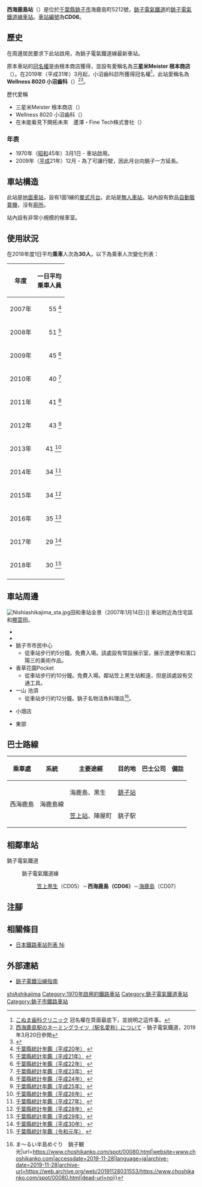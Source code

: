 {{NoteTA|G1=Transport
|T=zh-hans:西海鹿岛站;zh-hk:西海鹿島站;zh-tw:西海鹿島車站;
|1=zh-hans:西海鹿岛站;zh-hk:西海鹿島站;zh-tw:西海鹿島車站;
}}
{{Infobox station
|公司色 = brown
|站名 = 西海鹿島
|圖片 = Nishiashikajima-eki20210822.jpg
|圖片說明 = 候車室（2021年8月22日）
|日文原名 = 西海鹿島
|平假名 = にしあしかじま
|羅馬拼音 = NISHIASHIKAJIMA
|副站名 = Wellness 8020 小沼齒科
|所在地 = {{JPN}}[[千葉縣|千葉縣]][[銚子市|銚子市]]海鹿島町5212號
|座標 = {{coord|35|43|31.5|N|140|51|35.3|E|type:railwaystation_region:JP-24|display=inline,title}}
|車站構造 = [[地面車站|地面車站]]
|月台配置 = 1面1線
|啟用年月日 = 1970年（[[昭和|昭和]]45年）3月1日
|廢站年月日 = 
|乘客人數 = 30
|上下車人次 = 
|統計年度 = 2018
|轉車 = 
|全寬備註 = [[無人車站|無人車站]]
|adjacent = {{Adjacent stations|system=銚子電氣鐵道|line=CD|left=笠上黑生|right=海鹿島|note-left=CD05<br>0.5km|note-mid={{車站編號r|CD|06|#ff0066|4||#ff0066}}<br>距離[[銚子站|銚子]]3.2km|note-right=CD07<br>0.4km}}
}}
'''西海鹿島站'''（{{jpn|j=西海鹿島駅|hg=にしあしかじまえき|rm=Nishishikajima eki|f=y}}）是位於[[千葉縣|千葉縣]][[銚子市|銚子市]]海鹿島町5212號，[[銚子電氣鐵道|銚子電氣鐵道]]的[[銚子電氣鐵道線|銚子電氣鐵道線]][[鐵路車站|車站]]。[[車站編號|車站編號]]為'''CD06'''。

== 歷史 ==
在周邊居民要求下此站啟用，為銚子電氣鐵道線最新車站。

原本車站的[[冠名權|冠名權]]是由根本商店獲得，並設有愛稱名為'''三星米Meister 根本商店'''（{{jpn|j=三つ星お米マイスター 根本商店}}）。在2019年（平成31年）3月起，小沼齒科診所獲得冠名權<ref>[https://konumadc.wordpress.com/ こぬま歯科クリニック] {{Wayback|url=https://konumadc.wordpress.com/ |date=20210401012317 }}{{ja icon}} 冠名權在頁面最底下，並說明之這件事。</ref>，此站愛稱名為'''Wellness 8020 小沼齒科'''（{{jpn|j=ウェルネス8020 こぬま歯科}}）<ref>[http://www.choshi-dentetsu.jp/detail/news/256 西海鹿島駅のネーミングライツ（駅名愛称）について] {{Wayback|url=http://www.choshi-dentetsu.jp/detail/news/256 |date=20201124182806 }}{{ja icon}} - 銚子電氣鐵道，2019年3月20日參閲</ref><ref>{{Cite web|title=銚子電気鉄道株式会社|url=https://www.choshi-dentetsu.jp/detail/railway/41|website=www.choshi-dentetsu.jp|accessdate=2019-11-27|language=ja|archive-date=2020-11-26|archive-url=https://web.archive.org/web/20201126035917/https://www.choshi-dentetsu.jp/detail/railway/41|dead-url=yes}}</ref>。

;歷代愛稱
*三星米Meister 根本商店（{{jpn|j=三つ星お米マイスター 根本商店}}）
*Wellness 8020 小沼齒科（{{jpn|j=ウェルネス8020 こぬま歯科}}）
*在未能看見下開拓未來　蘆澤・Fine Tech株式會社（{{jpn|j=見えないことで、未来を拓く　アシザワ・ファインテック株式会社}}）
=== 年表 ===
* 1970年（[[昭和|昭和]]45年）3月1日 - 車站啟用。
* 2009年（[[平成|平成]]21年）12月 - 為了可讓{{Translink|ja|伊予鉄道800系電車|伊予鐵道800系電動列車|DeHa2000形、KuHa2500形}}行駛，因此月台向銚子一方延長。

== 車站構造 ==
此站是[[地面車站|地面車站]]，設有1面1線的[[單式月台|單式月台]]。此站是[[無人車站|無人車站]]。站內設有飲品[[自動販賣機|自動販賣機]]，沒有[[廁所|廁所]]。

站內設有非常小規模的候車室。

== 使用狀況 ==
在2018年度1日平均'''乘車'''人次為'''30人'''，以下為乘車人次變化列表：
{| class="wikitable"
!年度!!一日平均<br>乗車人員
|-
|2007年
|style="text-align:right;"|55 <ref>[http://www.pref.chiba.lg.jp/toukei/toukeidata/nenkan/nenkan-h20.html#11 千葉縣統計年鑑（平成20年）] {{Wayback|url=http://www.pref.chiba.lg.jp/toukei/toukeidata/nenkan/nenkan-h20.html#11 |date=20170830194920 }}{{ja icon}}</ref>
|-
|2008年
|style="text-align:right;"|51 <ref>[http://www.pref.chiba.lg.jp/toukei/toukeidata/nenkan/nenkan-h21/index.html#a11 千葉縣統計年鑑（平成21年）] {{Wayback|url=http://www.pref.chiba.lg.jp/toukei/toukeidata/nenkan/nenkan-h21/index.html#a11 |date=20170830234256 }}{{ja icon}}</ref>
|-
|2009年
|style="text-align:right;"|45 <ref>[http://www.pref.chiba.lg.jp/toukei/toukeidata/nenkan/nenkan-h22/index.html#a11 千葉縣統計年鑑（平成22年）] {{Wayback|url=http://www.pref.chiba.lg.jp/toukei/toukeidata/nenkan/nenkan-h22/index.html#a11 |date=20170830195836 }}{{ja icon}}</ref>
|-
|2010年
|style="text-align:right;"|40 <ref>[http://www.pref.chiba.lg.jp/toukei/toukeidata/nenkan/nenkan-h23/index.html#a11 千葉縣統計年鑑（平成23年）] {{Wayback|url=http://www.pref.chiba.lg.jp/toukei/toukeidata/nenkan/nenkan-h23/index.html#a11 |date=20170830194602 }}{{ja icon}}</ref>
|-
|2011年
|style="text-align:right;"|41 <ref>[http://www.pref.chiba.lg.jp/toukei/toukeidata/nenkan/nenkan-h23/index.html#a11 千葉縣統計年鑑（平成24年）] {{Wayback|url=http://www.pref.chiba.lg.jp/toukei/toukeidata/nenkan/nenkan-h23/index.html#a11 |date=20170830194602 }}{{ja icon}}</ref>
|-
|2012年
|style="text-align:right;"|43 <ref>[http://www.pref.chiba.lg.jp/toukei/toukeidata/nenkan/nenkan-h24/index.html#a11 千葉縣統計年鑑（平成25年）] {{Wayback|url=http://www.pref.chiba.lg.jp/toukei/toukeidata/nenkan/nenkan-h24/index.html#a11 |date=20170830195245 }}{{ja icon}}</ref>
|-
|2013年
|style="text-align:right;"|41 <ref>[http://www.pref.chiba.lg.jp/toukei/toukeidata/nenkan/nenkan-h25/index.html#a11 千葉縣統計年鑑（平成26年）] {{Wayback|url=http://www.pref.chiba.lg.jp/toukei/toukeidata/nenkan/nenkan-h25/index.html#a11 |date=20170830193518 }}{{ja icon}}</ref>
|-
|2014年
|style="text-align:right;"|34 <ref>[http://www.pref.chiba.lg.jp/toukei/toukeidata/nenkan/nenkan-h27/index.html#a11 千葉縣統計年鑑（平成27年）] {{Wayback|url=http://www.pref.chiba.lg.jp/toukei/toukeidata/nenkan/nenkan-h27/index.html#a11 |date=20170811105502 }}{{ja icon}}</ref>
|-
|2015年
|style="text-align:right;"|34 <ref>[http://www.pref.chiba.lg.jp/toukei/toukeidata/nenkan/nenkan-h28/index.html#a11 千葉縣統計年鑑（平成28年）] {{Wayback|url=http://www.pref.chiba.lg.jp/toukei/toukeidata/nenkan/nenkan-h28/index.html#a11 |date=20200424142807 }}{{ja icon}}</ref>
|-
|2016年
|style="text-align:right;"|35 <ref>[http://www.pref.chiba.lg.jp/toukei/toukeidata/nenkan/nenkan-h29/index.html#a11 千葉縣統計年鑑（平成29年）] {{Wayback|url=http://www.pref.chiba.lg.jp/toukei/toukeidata/nenkan/nenkan-h29/index.html#a11 |date=20200424103245 }}{{ja icon}}</ref>
|-
|2017年
|style="text-align:right;"|29 <ref>[http://www.pref.chiba.lg.jp/toukei/toukeidata/nenkan/nenkan-h30/index.html#a11 千葉縣統計年鑑（平成30年）] {{Wayback|url=http://www.pref.chiba.lg.jp/toukei/toukeidata/nenkan/nenkan-h30/index.html#a11 |date=20200424114852 }}{{ja icon}}</ref>
|-
|2018年
|style="text-align:right;"|30 <ref>[https://www.pref.chiba.lg.jp/toukei/toukeidata/nenkan/nenkan-r1/index.html#a11 千葉縣統計年鑑（令和元年）] {{Wayback|url=https://www.pref.chiba.lg.jp/toukei/toukeidata/nenkan/nenkan-r1/index.html#a11 |date=20201208144347 }}{{ja icon}}</ref>
|-
|}

== 車站周邊 ==
[[File:Nishiashikajima_sta.jpg|thumb]]田和車站全景（2007年1月14日）]]
車站附近為住宅區和[[椰菜|椰菜]]田。
* {{Translink|ja|千葉県道244号外川港線|千葉縣道244號外川港線}}
* {{Translink|ja|千葉県道254号銚子公園線|千葉縣道254號銚子公園線}}
* 銚子市市民中心
** 從車站步行約5分鐘。免費入場。該處設有常設展示室，展示渡邊學和濱口陽三的美術作品。
* 香草花園Pocket
** 從車站步行約10分鐘。免費入場。鄰站笠上黑生站較遠，但是該處設有交通工具。
* 一山 池須
** 從車站步行約12分鐘。銚子名物活魚料理店<ref>{{Cite web|title=銚子名物活魚料理 一山いけす {{!}} ま～るい半島めぐり　銚子観光|url=https://www.choshikanko.com/spot/00080.html|website=www.choshikanko.com|accessdate=2019-11-28|language=ja|archive-date=2019-11-28|archive-url=https://web.archive.org/web/20191128031553/https://www.choshikanko.com/spot/00080.html|dead-url=no}}</ref>。
* {{Translink|ja|タカヨシ|高芳 (企業)|家居中心高芳}} 小畑店
* {{Translink|ja|ちばみどり農業協同組合|千葉綠農業協同組合}}東部

== 巴士路線 ==
{| class="wikitable"
!乘車處!!系統!!主要途經!!目的地!!巴士公司!!備註
|-
|rowspan="2"|西海鹿島||rowspan="2"|海鹿島線||海鹿島、黑生||[[銚子站|銚子站]]||rowspan="2"|{{Translink|ja|千葉交タクシー|千葉交的士}}||
|-
|[[笠上黑生站|笠上站]]、陣屋町||銚子駅||
|}

== 相鄰車站 ==
; 銚子電氣鐵道
: {{Color|#ff0066|■}}銚子電氣鐵道線
:: [[笠上黑生站|笠上黑生]]（CD05）－'''西海鹿島（CD06）'''－[[海鹿島站|海鹿島]]（CD07）
== 注腳 ==
{{Reflist|2}}
== 相關條目 ==
{{commonscat|Nishi-Ashikajima Station}}
* [[日本鐵路車站列表_Ni|日本鐵路車站列表 Ni]]
== 外部連結 ==
* [http://choshidentetsu.sakura.ne.jp/#wayside 銚子電鐵沿線指南] {{Wayback|url=http://choshidentetsu.sakura.ne.jp/#wayside |date=20200424084250 }}{{ja icon}}
{{銚子電氣鐵道線}}
{{DEFAULTSORT:Nishi-Ashikajima}}
[[Category:日本鐵路車站_Ni|shiAshikajima]]
[[Category:1970年啟用的鐵路車站|Category:1970年啟用的鐵路車站]]
[[Category:銚子電氣鐵道車站|Category:銚子電氣鐵道車站]]
[[Category:銚子市鐵路車站|Category:銚子市鐵路車站]]